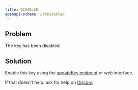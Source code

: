 ```yaml
---
title: DISABLED
openapi-schema: ErrDisabled
---
```


## Problem

The key has been disabled.

## Solution

Enable this key using the [updateKey endpoint](/api-reference/keys/update) or web interface.

If that doesn't help, ask for help on [Discord](https://unkey.dev/discord)
